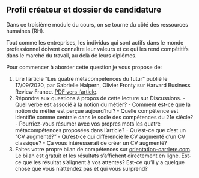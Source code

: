
## Profil créateur et dossier de candidature


Dans ce troisième module du cours, on se tourne du côté des ressources humaines (RH). 

Tout comme les entreprises, les individus qui sont actifs dans le monde professionnel doivent connaître leur valeurs et ce qui les rend compétitifs dans le marché du travail, au delà de leurs diplômes. 

Pour commencer à aborder cette question je vous propose de:  

1. Lire l'article "Les quatre métacompétences du futur" publié le 17/09/2020, par Gabrielle Halpern, Olivier Fronty sur Harvard Business Review France. [PDF vers l'article](https://canvas.its.virginia.edu/courses/264/files?preview=86329).
2. Répondre aux questions à propos de cette lecture sur Discussions.
         - Quel verbe est associé à la notion du métier? 
         - Comment est-ce que la notion du métier est perçue aujourd'hui? 
         - Quelle compétence est identifié comme centrale dans le socle des compétences du 21e siècle? 
         - Pourriez-vous résumer avec vos propres mots les quatre métacompétences proposées dans l'article?
         - Qu'est-ce que c'est un "CV augmenté?" 
         - Qu'est-ce qui différencie le CV augmenté d'un CV classique?
         - Ça vous intéresserait de créer un CV augmenté?   
4. Faites votre propre bilan de compétences sur [orientation-carriere.com](https://www.orientation-carriere.com/test.php). Le bilan est gratuit et les résultats s'affichent directement en ligne. Est-ce que les résultat s'alignent à vos attentes? Est-ce qu'il y a quelque chose que vous n'attendez pas et qui vous surprend? 
